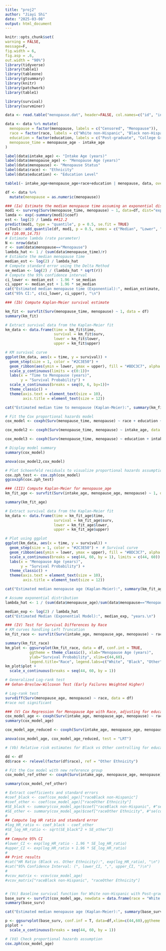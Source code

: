 ```yaml
---
title: "proj2"
author: "Jiayi Shi"
date: "2025-03-08"
output: html_document
---
```


```r
knitr::opts_chunk$set(
warning = FALSE,
message=F,
fig.width = 6,
fig.asp = .6,
out.width = "90%")
library(tidyverse)
library(table1)
library(tableone)
library(gtsummary)
library(knitr)
library(patchwork)
library(table1)
```

```r
library(survival)
library(survminer)

data <- read.table("menopause.dat", header=FALSE, col.names=c("id", "intake_age", "menopause_age", "menopause", "race", "education"))

data <- data %>% mutate(
  menopause = factor(menopause, labels = c("Censored", "Menopause")),
  race = factor(race, labels = c("White non-Hispanic", "Black non-Hispanic", "Other Ethnicity")),
  education = factor(education, labels = c("Post-graduate", "College Graduate", "Some College", "High School or less")),
  menopause_time = menopause_age - intake_age
)

label(data$intake_age) <- "Intake Age (years)"
label(data$menopause_age) <- "Menopause Age (years)"
label(data$menopause) <- "Menopause Status"
label(data$race) <- "Ethnicity"
label(data$education) <- "Education Level"

table1(~ intake_age+menopause_age+race+education | menopause, data, overall = F)

df <- data %>% 
  mutate(menopause = as.numeric(menopause))
```

```r
### (Ia) Estimate the median menopause time assuming an exponential distribution
mod1 <- survreg(Surv(menopause_time, menopause) ~ 1, data=df, dist="exponential")
lamda <- exp(-summary(mod1)$coef)
est <- log(2) / lamda ##12.2
predict(mod1, type = "quantile", p = 0.5, se.fit = TRUE)
ciTools::add_quantile(df, mod1, p = 0.5, names = c("Median", "Lower", "Upper"))
## (10.09,14.75)
# Estimate lambda (rate parameter)
N <- nrow(data)
r <- sum(data$menopause=="Menopause")
lambda_hat <- 1 / (sum(data$menopause_time)/r)
# Estimate the median menopause time
median_est <- log(2) / lambda_hat
# Compute standard error using the Delta Method
se_median <- log(2) / (lambda_hat * sqrt(r))
# Compute the 95% confidence interval
ci_lower <- median_est - 1.96 * se_median
ci_upper <- median_est + 1.96 * se_median
cat("Estimated median menopause time (Exponential):", median_estimate, "\n")
cat("95% CI:", c(ci_lower, ci_upper), "\n")


```

```r
### (Ib) Compute Kaplan-Meier survival estimate

km_fit <- survfit(Surv(menopause_time, menopause) ~ 1, data = df)
summary(km_fit)

# Extract survival data from the Kaplan-Meier fit
km_data <- data.frame(time = km_fit$time,
                      survival = km_fit$surv,
                      lower = km_fit$lower,
                      upper = km_fit$upper)

# KM survival curve
ggplot(km_data, aes(x = time, y = survival)) +
  geom_step(size = 1, color = "#2C3E50") + 
  geom_ribbon(aes(ymin = lower, ymax = upper), fill = "#BDC3C7", alpha = 0.3) +
  scale_y_continuous(limits = c(0:1))+
  labs(x = "Time to Menopause (years)",
       y = "Survival Probability") +
  scale_x_continuous(breaks = seq(0, 6, by=1))+
  theme_classic() +  
  theme(axis.text = element_text(size = 10),
        axis.title = element_text(size = 12))

cat("Estimated median time to menopause (Kaplan-Meier):", summary(km_fit)$table["median"], "\n")
```

```r
# Fit the Cox proportional hazards model
cox_model <- coxph(Surv(menopause_time, menopause) ~ race + education + intake_age, data = df)

cox_model2 <- coxph(Surv(menopause_time, menopause) ~ intake_age, data = df)

cox_model3 <- coxph(Surv(menopause_time, menopause) ~ education + intake_age, data = df)

# Display model summary
summary(cox_model)

anova(cox_model2,cox_model)

# Plot Schoenfeld residuals to visualize proportional hazards assumption
cox.zph_test <- cox.zph(cox_model)
ggcoxzph(cox.zph_test)

```


```r
### (III) Compute Kaplan-Meier for menopause_age
km_fit_age <- survfit(Surv(intake_age, menopause_age, menopause) ~ 1, data = df)

summary(km_fit_age)

# Extract survival data from the Kaplan-Meier fit
km_data <- data.frame(time = km_fit_age$time,
                      survival = km_fit_age$surv,
                      lower = km_fit_age$lower,
                      upper = km_fit_age$upper)

# Plot using ggplot
ggplot(km_data, aes(x = time, y = survival)) +
  geom_step(size = 1, color = "#2C3E50") +  # Survival curve
  geom_ribbon(aes(ymin = lower, ymax = upper), fill = "#BDC3C7", alpha = 0.3) +  # Confidence interval shading
  scale_x_continuous(breaks = seq(44, 60, by = 1), limits = c(44, 60)) +  
  labs(x = "Menopause Age (years)",
       y = "Survival Probability") +
  theme_classic() +
  theme(axis.text = element_text(size = 10),
        axis.title = element_text(size = 12))

cat("Estimated median menopause age (Kaplan-Meier):", summary(km_fit_age)$table["median"], "years.\n")

# Assume exponential distribution
lambda_hat <- 1 / (sum(data$menopause_age)/sum(data$menopause=="Menopause"))

median_exp <- log(2) / lambda_hat
cat("Estimated Median (Exponential Model):", median_exp, "years.\n")

```

```r
### (IV) Test for Survival Differences by Race
# KM curves handling Left Truncation
km_fit_race <- survfit(Surv(intake_age, menopause_age, menopause) ~ race, data = df)

summary(km_fit_race)
km_plot <- ggsurvplot(km_fit_race, data = df, conf.int = TRUE, 
           ggtheme = theme_classic(), xlab="Menopause Age (years)", 
           ylab="Survival Probability", xlim=c(44,60),
           legend.title="Race", legend.labs=c("White", "Black", "Other"))
km_plot$plot +
  scale_x_continuous(breaks = seq(44, 60, by = 1)) 

# Generalized Log-rank test
## Gehan-Breslow-Wilcoxon Test (Early Failures Weighted Higher)

# Log-rank test
survdiff(Surv(menopause_age, menopause) ~ race, data = df)
#race not significant
```

```r
### (V) Cox Regression for Menopause Age with Race, adjusting for education, Handling Left Truncation
cox_model_age <- coxph(Surv(intake_age, menopause_age, menopause) ~ race + education, data = df)
summary(cox_model_age)

cox_model_age_reduced <- coxph(Surv(intake_age, menopause_age, menopause) ~ education, data = df)

anova(cox_model_age, cox_model_age_reduced, test = "LRT")

# (Vb) Relative risk estimates for Black vs Other controlling for education

dd <- df
dd$race <- relevel(factor(df$race), ref = "Other Ethnicity")

# Fit the Cox model with new reference group
cox_model_ref_other <- coxph(Surv(intake_age, menopause_age, menopause) ~ race + education, data = dd)

summary(cox_model_ref_other)

# Extract coefficients and standard errors
#coef_black <- coef(cox_model_age)["raceBlack non-Hispanic"]
#coef_other <- coef(cox_model_age)["raceOther Ethnicity"]
#SE_black <- summary(cox_model_age)$coef["raceBlack non-Hispanic", #"se(coef)"]
#SE_other <- summary(cox_model_age)$coef["raceOther Ethnicity", #"se(coef)"]
#
## Compute log HR ratio and standard error
#log_HR_ratio <- coef_black - coef_other
#SE_log_HR_ratio <- sqrt(SE_black^2 + SE_other^2)
#
## Compute 95% CI
#lower_CI <- exp(log_HR_ratio - 1.96 * SE_log_HR_ratio)
#upper_CI <- exp(log_HR_ratio + 1.96 * SE_log_HR_ratio)
#
## Print results
#cat("HR Ratio (Black vs. Other Ethnicity):", exp(log_HR_ratio), "\n")
#cat("95% Confidence Interval: (", lower_CI, ",", upper_CI, ")\n")
#
#vcov_matrix <- vcov(cox_model_age)
#vcov_matrix["raceBlack non-Hispanic", "raceOther Ethnicity"]


# (Vc) Baseline survival function for White non-Hispanic with Post-graduate education
base_surv <- survfit(cox_model_age, newdata = data.frame(race = "White non-Hispanic", education = "Post-graduate"))
summary(base_surv)

cat("Estimated median menopause age (Kaplan-Meier):", summary(base_surv)$table["median"], "years.\n")

p <- ggsurvplot(base_surv, conf.inf = T, data=df,xlim=c(44,60),ggtheme = theme_classic(), xlab="Menopause Age (years)", ylab="Baseline Survival Probability", legend = "none")
p$plot +
  scale_x_continuous(breaks = seq(44, 60, by = 1)) 

# (Vd) Check proportional hazards assumption
cox.zph(cox_model_age)

```

